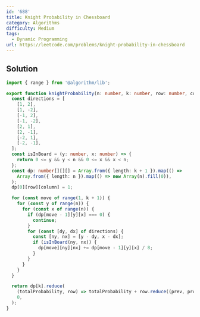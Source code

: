 ```yaml
---
id: '688'
title: Knight Probability in Chessboard
category: Algorithms
difficulty: Medium
tags:
  - Dynamic Programming
url: https://leetcode.com/problems/knight-probability-in-chessboard
---
```


## Solution

```typescript showLineNumbers
import { range } from '@algorithm/lib';

export function knightProbability(n: number, k: number, row: number, column: number): number {
  const directions = [
    [1, 2],
    [1, -2],
    [-1, 2],
    [-1, -2],
    [2, 1],
    [2, -1],
    [-2, 1],
    [-2, -1],
  ];
  const isInBoard = (y: number, x: number) => {
    return 0 <= y && y < n && 0 <= x && x < n;
  };
  const dp: number[][][] = Array.from({ length: k + 1 }).map(() =>
    Array.from({ length: n }).map(() => new Array(n).fill(0)),
  );
  dp[0][row][column] = 1;

  for (const move of range(1, k + 1)) {
    for (const y of range(n)) {
      for (const x of range(n)) {
        if (dp[move - 1][y][x] === 0) {
          continue;
        }
        for (const [dy, dx] of directions) {
          const [ny, nx] = [y - dy, x - dx];
          if (isInBoard(ny, nx)) {
            dp[move][ny][nx] += dp[move - 1][y][x] / 8;
          }
        }
      }
    }
  }

  return dp[k].reduce(
    (totalProbability, row) => totalProbability + row.reduce((prev, prob) => prev + prob, 0),
    0,
  );
}
```
